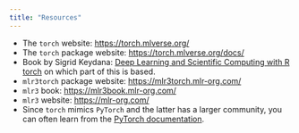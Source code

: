 ```yaml
---
title: "Resources"
---
```


* The `torch` website: [https://torch.mlverse.org/](https://torch.mlverse.org/docs/)
* The `torch` package website: [https://torch.mlverse.org/docs/](https://torch.mlverse.org/)
* Book by Sigrid Keydana: [Deep Learning and Scientific Computing with R torch](https://skeydan.github.io/Deep-Learning-and-Scientific-Computing-with-R-torch/) on which part of this is based.
* `mlr3torch` package website: [https://mlr3torch.mlr-org.com/](https://mlr3torch.mlr-org.com/)
* `mlr3` book: [https://mlr3book.mlr-org.com/](https://mlr3book.mlr-org.com/)
* `mlr3` website: [https://mlr-org.com/](https://mlr-org.com/)
* Since `torch` mimics `PyTorch` and the latter has a larger community, you can often learn from the [PyTorch documentation](https://pytorch.org/docs/stable/index.html).
